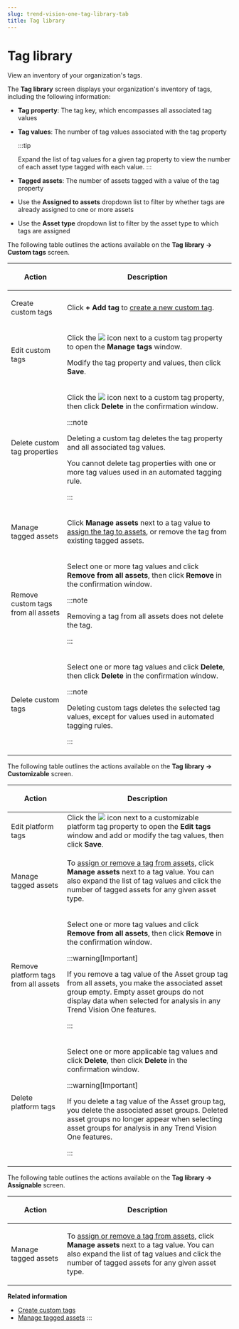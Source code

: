 ```yaml
---
slug: trend-vision-one-tag-library-tab
title: Tag library
---
```

# Tag library

View an inventory of your organization's tags.

The **Tag library** screen displays your organization's inventory of tags, including the following information:

- **Tag property**: The tag key, which encompasses all associated tag values

- **Tag values**: The number of tag values associated with the tag property

  :::tip

  Expand the list of tag values for a given tag property to view the number of each asset type tagged with each value.
  :::

- **Tagged assets**: The number of assets tagged with a value of the tag property

- Use the **Assigned to assets** dropdown list to filter by whether tags are already assigned to one or more assets

- Use the **Asset type** dropdown list to filter by the asset type to which tags are assigned

The following table outlines the actions available on the **Tag library → Custom tags** screen.

<table>
<colgroup>
<col style="width: 25%" />
<col style="width: 75%" />
</colgroup>
<thead>
<tr>
<th><p>Action</p></th>
<th><p>Description</p></th>
</tr>
</thead>
<tbody>
<tr>
<td><p>Create custom tags</p></td>
<td><p>Click <strong>+ Add tag</strong> to <a href="trend-vision-one-create-custom-tags">create a new custom tag</a>.</p></td>
</tr>
<tr>
<td><p>Edit custom tags</p></td>
<td><p>Click the <img src="./images/edit_icon=GUID-1F1D1164-5310-4D6D-ACD0-6049C86960AF.webp" /> icon next to a custom tag property to open the <strong>Manage tags</strong> window.</p>
<p>Modify the tag property and values, then click <strong>Save</strong>.</p></td>
</tr>
<tr>
<td><p>Delete custom tag properties</p></td>
<td><p>Click the <img src="./images/trash_icon=GUID-47cf6867-6315-438e-8670-86ff36f22a28.webp" /> icon next to a custom tag property, then click <strong>Delete</strong> in the confirmation window.</p>


:::note

<p>Deleting a custom tag deletes the tag property and all associated tag values.</p>
<p>You cannot delete tag properties with one or more tag values used in an automated tagging rule.</p>


:::

</td>
</tr>
<tr>
<td><p>Manage tagged assets</p></td>
<td><p>Click <strong>Manage assets</strong> next to a tag value to <a href="trend-vision-one-managing-tagged-assets">assign the tag to assets</a>, or remove the tag from existing tagged assets.</p></td>
</tr>
<tr>
<td><p>Remove custom tags from all assets</p></td>
<td><p>Select one or more tag values and click <strong>Remove from all assets</strong>, then click <strong>Remove</strong> in the confirmation window.</p>


:::note

<p>Removing a tag from all assets does not delete the tag.</p>


:::

</td>
</tr>
<tr>
<td><p>Delete custom tags</p></td>
<td><p>Select one or more tag values and click <strong>Delete</strong>, then click <strong>Delete</strong> in the confirmation window.</p>


:::note

<p>Deleting custom tags deletes the selected tag values, except for values used in automated tagging rules.</p>


:::

</td>
</tr>
</tbody>
</table>

The following table outlines the actions available on the **Tag library → Customizable** screen.

<table>
<colgroup>
<col style="width: 25%" />
<col style="width: 75%" />
</colgroup>
<thead>
<tr>
<th><p>Action</p></th>
<th><p>Description</p></th>
</tr>
</thead>
<tbody>
<tr>
<td><p>Edit platform tags</p></td>
<td>Click the <img src="./images/edit_icon=GUID-1F1D1164-5310-4D6D-ACD0-6049C86960AF.webp" /> icon next to a customizable platform tag property to open the <strong>Edit tags</strong> window and add or modify the tag values, then click <strong>Save</strong>.</td>
</tr>
<tr>
<td><p>Manage tagged assets</p></td>
<td><p>To <a href="trend-vision-one-managing-tagged-assets">assign or remove a tag from assets</a>, click <strong>Manage assets</strong> next to a tag value. You can also expand the list of tag values and click the number of tagged assets for any given asset type.</p></td>
</tr>
<tr>
<td><p>Remove platform tags from all assets</p></td>
<td><p>Select one or more tag values and click <strong>Remove from all assets</strong>, then click <strong>Remove</strong> in the confirmation window.</p>


:::warning[Important]

<p>If you remove a tag value of the Asset group tag from all assets, you make the associated asset group empty. Empty asset groups do not display data when selected for analysis in any Trend Vision One features.</p>


:::

</td>
</tr>
<tr>
<td><p>Delete platform tags</p></td>
<td><p>Select one or more applicable tag values and click <strong>Delete</strong>, then click <strong>Delete</strong> in the confirmation window.</p>


:::warning[Important]

<p>If you delete a tag value of the Asset group tag, you delete the associated asset groups. Deleted asset groups no longer appear when selecting asset groups for analysis in any Trend Vision One features.</p>


:::

</td>
</tr>
</tbody>
</table>

The following table outlines the actions available on the **Tag library → Assignable** screen.

<table>
<colgroup>
<col style="width: 25%" />
<col style="width: 75%" />
</colgroup>
<thead>
<tr>
<th><p>Action</p></th>
<th><p>Description</p></th>
</tr>
</thead>
<tbody>
<tr>
<td><p>Manage tagged assets</p></td>
<td><p>To <a href="trend-vision-one-managing-tagged-assets">assign or remove a tag from assets</a>, click <strong>Manage assets</strong> next to a tag value. You can also expand the list of tag values and click the number of tagged assets for any given asset type.</p></td>
</tr>
</tbody>
</table>

**Related information**

- [Create custom tags](create-custom-tags.md "Add new custom tags to assign to your organization's assets.")
- [Manage tagged assets](managing-tagged-assets.md "Add or remove tagged assets associated with a given tag.")
:::
